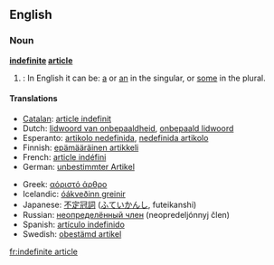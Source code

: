 ==English==
===Noun===
'''[[indefinite]] [[article]]'''

#{{grammar}}: In English it can be: [[a]] or [[an]] in the singular, or [[some]] in the plural.

====Translations====
{{top}}
*[[Catalan]]: [[article indefinit]]
*Dutch: [[lidwoord van onbepaaldheid]], [[onbepaald lidwoord]] {{n}}
*Esperanto: [[artikolo nedefinida]], [[nedefinida artikolo]]
*Finnish: [[epämääräinen artikkeli]]
*French: [[article indéfini]] {{m}}
*German: [[unbestimmter Artikel]] {{m}}
{{mid}}
*Greek: [[αόριστό άρθρο]] {{n}}
*Icelandic: [[óákveðinn greinir]] {{m}}
*Japanese: [[不定冠詞]] ([[ふていかんし]], futeikanshi) 
*Russian: [[неопределённый член]] (neopredeljónnyj člen) {{m}}
*Spanish: [[artículo indefinido]] {{m}}
*Swedish: [[obestämd artikel]]
{{bottom}}

[[fr:indefinite article]]